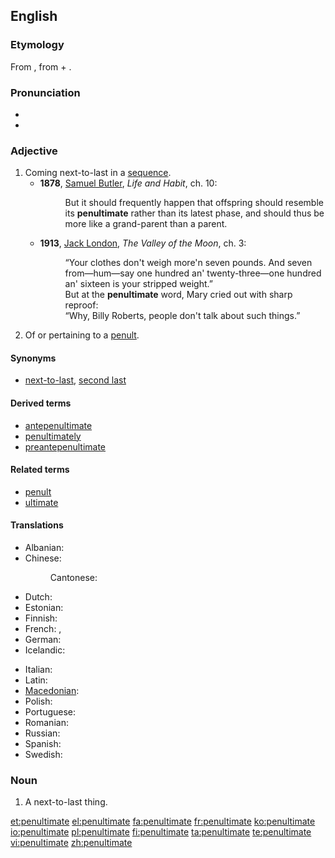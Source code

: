 {{was wotd|2006|November|29}}
==English==

===Etymology===
From {{etyl|la}} {{term|paenultimus}}, from {{term|paene||almost}} + {{term|ultimus||last}}.

===Pronunciation===
* {{IPA|/pɪ'nʌltɪmət/}}
* {{audio|en-us-penultimate.ogg|Audio (US)}}

===Adjective===
{{en-adj|-}}

# Coming next-to-last in a [[sequence]].
#* '''1878''', [[w:Samuel Butler (novelist)|Samuel Butler]], ''Life and Habit'', ch. 10:
#*: But it should frequently happen that offspring should resemble its '''penultimate''' rather than its latest phase, and should thus be more like a grand-parent than a parent.
#* '''1913''', [[w:Jack London|Jack London]], ''The Valley of the Moon'', ch. 3:
#*: “Your clothes don't weigh more'n seven pounds. And seven from—hum—say one hundred an' twenty-three—one hundred an' sixteen is your stripped weight.”
#*: But at the '''penultimate''' word, Mary cried out with sharp reproof:
#*: “Why, Billy Roberts, people don't talk about such things.”
# {{linguistics}} Of or pertaining to a [[penult]].

====Synonyms====
* {{sense|the next-to-last}} [[next-to-last]], [[second last]]

====Derived terms====
* [[antepenultimate]]
* [[penultimately]]
* [[preantepenultimate]]

====Related terms====
* [[penult]]
* [[ultimate]]

====Translations====
{{trans-top|the next-to-last in a sequence}}
* Albanian: {{t|sq|parafundit}}
* Chinese:
*: Cantonese: {{t|yue|尾二|tr=mei1 ji2|sc=Hani}}
*: {{trreq|Mandarin}}
* Dutch: {{t-|nl|voorlaatste}}
* Estonian: {{t|et|eelviimane}}
* Finnish: {{t|fi|toiseksi viimeinen}}
* French: {{t+|fr|avant-dernier}}, {{t+|fr|pénultième}}
* German: {{t-|de|vorletzt}}
* Icelandic: {{t|is|næstsíðastur}}
{{trans-mid}}
* Italian: {{t-|it|penultimo}}
* Latin: {{t-|la|paenultimus}}
* [[Macedonian]]: {{t|mk|претпоследен|m|tr=pretpósleden}}
* Polish: {{t+|pl|przedostatni}}
* Portuguese: {{t+|pt|penúltimo}}
* Romanian: {{t|ro|penultim}}
* Russian: {{t+|ru|предпоследний|tr=pr'edposl'édnij}}
* Spanish: {{t+|es|penúltimo}}
* Swedish: {{t-|sv|näst sist}}
{{trans-bottom}}

===Noun===
{{en-noun}}

# A next-to-last thing.

[[et:penultimate]]
[[el:penultimate]]
[[fa:penultimate]]
[[fr:penultimate]]
[[ko:penultimate]]
[[io:penultimate]]
[[pl:penultimate]]
[[fi:penultimate]]
[[ta:penultimate]]
[[te:penultimate]]
[[vi:penultimate]]
[[zh:penultimate]]